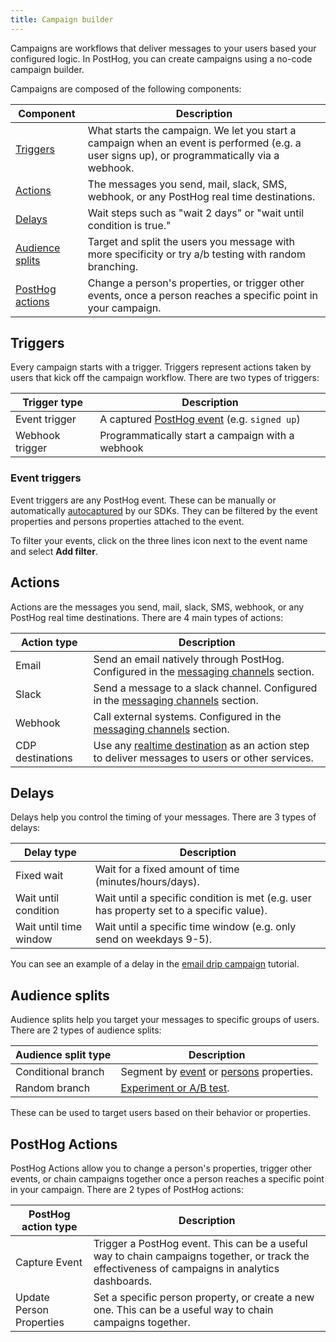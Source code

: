 ```yaml
---
title: Campaign builder
---
```


Campaigns are workflows that deliver messages to your users based your configured logic. In PostHog, you can create campaigns using a no-code campaign builder.

<ProductScreenshot
    imageLight="https://res.cloudinary.com/dmukukwp6/image/upload/w_1600,c_limit,q_auto,f_auto/new_campaign_light_acfabde4ca.png"
    imageDark="https://res.cloudinary.com/dmukukwp6/image/upload/w_1600,c_limit,q_auto,f_auto/new_campaign_dark_8ed34dd06e.png"
    classes="rounded"
    alt="Fresh campaign with trigger block"
/>

Campaigns are composed of the following components:

| Component | Description |
|-----------|-------------|
| [Triggers](#triggers) | What starts the campaign. We let you start a campaign when an event is performed (e.g. a user signs up), or programmatically via a webhook. |
| [Actions](#actions) | The messages you send, mail, slack, SMS, webhook, or any PostHog real time destinations. |
| [Delays](#delays) | Wait steps such as "wait 2 days" or "wait until condition is true." |
| [Audience splits](#audience-splits) | Target and split the users you message with more specificity or try a/b testing with random branching. |
| [PostHog actions](#posthog-actions) | Change a person's properties, or trigger other events, once a person reaches a specific point in your campaign. |

## Triggers

Every campaign starts with a trigger. Triggers represent actions taken by users that kick off the campaign workflow. There are two types of triggers:

| Trigger type | Description |
|--------------|-------------|
| Event trigger | A captured [PostHog event](/docs/data/events) (e.g. `signed up`) |
| Webhook trigger | Programmatically start a campaign with a webhook |

### Event triggers

Event triggers are any PostHog event. These can be manually or automatically [autocaptured](/docs/data/autocapture) by our SDKs. They can be filtered by the event properties and persons properties attached to the event. 

To filter your events, click on the three lines icon next to the event name and select **Add filter**.

<ProductScreenshot
    imageLight="https://res.cloudinary.com/dmukukwp6/image/upload/w_1600,c_limit,q_auto,f_auto/trigger_filters_light_bbc4307d87.png"
    imageDark="https://res.cloudinary.com/dmukukwp6/image/upload/w_1600,c_limit,q_auto,f_auto/trigger_filters_dark_423c919d26.png"
    classes="rounded"
    alt="Event trigger filter"
/>

## Actions

Actions are the messages you send, mail, slack, SMS, webhook, or any PostHog real time destinations. There are 4 main types of actions:

| Action type | Description |
|--------------|-------------|
| Email | Send an email natively through PostHog. Configured in the [messaging channels](/docs/messaging/channels) section. |
| Slack | Send a message to a slack channel. Configured in the [messaging channels](/docs/messaging/channels) section. |
| Webhook | Call external systems. Configured in the [messaging channels](/docs/messaging/channels) section. |
| CDP destinations | Use any [realtime destination](/docs/cdp/destinations) as an action step to deliver messages to users or other services. |

## Delays

Delays help you control the timing of your messages. There are 3 types of delays:

| Delay type | Description |
|--------------|-------------|
| Fixed wait | Wait for a fixed amount of time (minutes/hours/days). |
| Wait until condition | Wait until a specific condition is met (e.g. user has property set to a specific value). |
| Wait until time window | Wait until a specific time window (e.g. only send on weekdays 9-5). |

You can see an example of a delay in the [email drip campaign](/docs/messaging/email-drip-campaign) tutorial.

## Audience splits

Audience splits help you target your messages to specific groups of users. There are 2 types of audience splits:

| Audience split type | Description |
|--------------|-------------|
| Conditional branch | Segment by [event](/docs/data/events) or [persons](/docs/product-analytics/identify) properties. |
| Random branch | [Experiment or A/B test](/docs/experiments). |

These can be used to target users based on their behavior or properties.

## PostHog Actions

PostHog Actions allow you to change a person's properties, trigger other events, or chain campaigns together once a person reaches a specific point in your campaign. There are 2 types of PostHog actions:

| PostHog action type | Description |
|--------------|-------------|
| Capture Event | Trigger a PostHog event. This can be a useful way to chain campaigns together, or track the effectiveness of campaigns in analytics dashboards. |
| Update Person Properties | Set a specific person property, or create a new one. This can be a useful way to chain campaigns together. |


